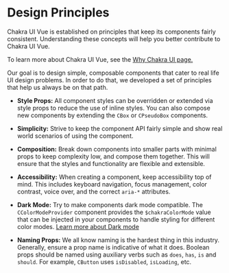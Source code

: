 # Design Principles

Chakra UI Vue is established on principles that keep its components fairly
consistent. Understanding these concepts will help you better contribute to
Chakra UI Vue.

To learn more about Chakra UI Vue, see the [Why Chakra UI page.](/why-chakra-ui)

Our goal is to design simple, composable components that cater to real life UI
design problems. In order to do that, we developed a set of principles that help
us always be on that path.

- **Style Props:** All component styles can be overridden or extended via style
  props to reduce the use of inline styles. You can also compose new components by
  extending the `CBox` or `CPseudoBox` components.

- **Simplicity:** Strive to keep the component API fairly simple and show real
  world scenarios of using the component.

- **Composition:** Break down components into smaller parts with minimal props
  to keep complexity low, and compose them together. This will ensure that the
  styles and functionality are flexible and extensible.

- **Accessibility:** When creating a component, keep accessibility top of mind.
  This includes keyboard navigation, focus management, color contrast, voice
  over, and the correct `aria-*` attributes.

- **Dark Mode:** Try to make components dark mode compatible. The
  `CColorModeProvider` component provides the `$chakraColorMode` value
  that can be injected in your components to handle styling for different color modes.
  [Learn more about Dark mode](/color-mode)

- **Naming Props:** We all know naming is the hardest thing in this industry.
  Generally, ensure a prop name is indicative of what it does. Boolean props
  should be named using auxiliary verbs such as `does`, `has`, `is` and
  `should`. For example, `CButton` uses `isDisabled`, `isLoading`, etc.
